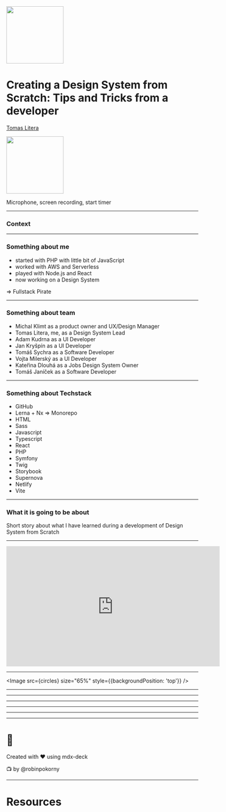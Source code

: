 

<Head>
  <title>Creating a Design System from Scratch – Tomas Litera</title>
  <meta name="twitter:card" content="summary_large_image" />
  <meta name="twitter:creator" content="@tomaslitera" />
  <meta
    property="og:image"
    content="http://creating-a-design-system-from-scratch.netlify.app/presentation.png"
  />
  <meta
    property="og:title"
    content="Creating a Design System from Scratch – Tomas Litera"
  />
</Head>

<img src={frontendisti} width="150" />

# Creating a Design System from Scratch: Tips and Tricks from a developer

[Tomas Litera](https://literat.dev)

<img src={lmcLogo} width="150" />

<Notes>Microphone, screen recording, start timer</Notes>

---

<CenterLayout>

### Context

</CenterLayout>

---

### Something about me

- started with PHP with little bit of JavaScript
- worked with AWS and Serverless
- played with Node.js and React
- now working on a Design System

=> Fullstack Pirate

---

### Something about team

- Michal Klimt as a product owner and UX/Design Manager
- Tomas Litera, me, as a Design System Lead
- Adam Kudrna as a UI Developer
- Jan Kryšpín as a UI Developer
- Tomáš Sychra as a Software Developer
- Vojta Milerský as a UI Developer
- Kateřina Dlouhá as a Jobs Design System Owner
- Tomáš Janíček as a Software Developer

---

### Something about Techstack

- GitHub
- Lerna + Nx => Monorepo
- HTML
- Sass
- Javascript
- Typescript
- React
- PHP
- Symfony
- Twig
- Storybook
- Supernova
- Netlify
- Vite

---

### What it is going to be about

Short story about what I have learned during a development of Design System from Scratch

---

<iframe
  width="560"
  height="315"
  src="https://www.youtube.com/embed/PaSwiE5UQA4"
  title="YouTube video player"
  frameborder="0"
  allow="accelerometer; autoplay; clipboard-write; encrypted-media; gyroscope; picture-in-picture"
  allowfullscreen
></iframe>

---

<Image src={circles} size="65%" style={{backgroundPosition: 'top'}} />

---

---

---

---

---

---

# 👋

<Resource>
  <Link to="http://creating-a-design-system-from-scratch.netlify.app/" />

  Created with ❤️ using <Link to="https://mdx-deck.jxnblk.com/" >mdx-deck</Link>

  📺 <Link to="https://www.youtube.com/watch?v=j-LGtMDYgIQ" /> by <Link to="https://robinpokorny.com/">@robinpokorny</Link>
</Resource>

---

# Resources
